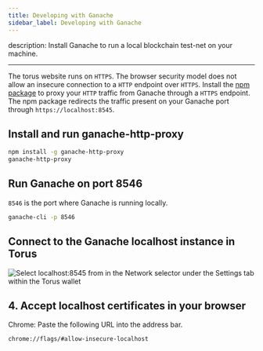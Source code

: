 ```yaml
---
title: Developing with Ganache
sidebar_label: Developing with Ganache
---
```


description: Install Ganache to run a local blockchain test-net on your machine.

---

The torus website runs on `HTTPS`. The browser security model does not allow an
insecure connection to a `HTTP` endpoint over `HTTPS`. Install the
[npm package](https://www.npmjs.com/package/ganache-http-proxy) to proxy your
`HTTP` traffic from Ganache through a `HTTPS` endpoint. The npm package
redirects the traffic present on your Ganache port through
`https://localhost:8545`.

## Install and run ganache-http-proxy

```bash
npm install -g ganache-http-proxy
ganache-http-proxy
```

## Run Ganache on port 8546

`8546` is the port where Ganache is running locally.

```bash
ganache-cli -p 8546
```

## Connect to the Ganache localhost instance in Torus

![Select localhost:8545 from in the Network selector under the Settings tab within the Torus wallet](../../static/assets/torus-ganache-localhost.png)

## 4. Accept localhost certificates in your browser

Chrome: Paste the following URL into the address bar.

```text
chrome://flags/#allow-insecure-localhost
```
